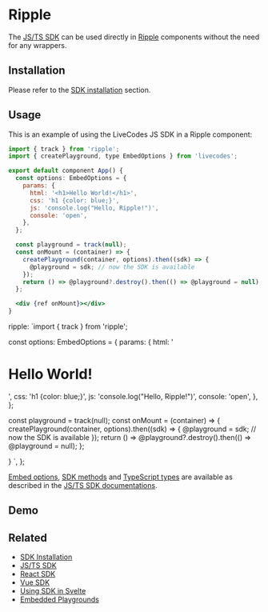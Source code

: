 # Ripple


The [JS/TS SDK](js-ts.mdx) can be used directly in [Ripple](https://ripplejs.com) components without the need for any wrappers.

## Installation

Please refer to the [SDK installation](./index.mdx#installation) section.

## Usage

This is an example of using the LiveCodes JS SDK in a Ripple component:

```jsx title="App.ripple"
import { track } from 'ripple';
import { createPlayground, type EmbedOptions } from 'livecodes';

export default component App() {
  const options: EmbedOptions = {
    params: {
      html: '<h1>Hello World!</h1>',
      css: 'h1 {color: blue;}',
      js: 'console.log("Hello, Ripple!")',
      console: 'open',
    },
  };

  const playground = track(null);
  const onMount = (container) => {
    createPlayground(container, options).then((sdk) => {
      @playground = sdk; // now the SDK is available
    });
    return () => @playground?.destroy().then(() => @playground = null);
  };

  <div {ref onMount}></div>
}
```

  ripple: `import { track } from 'ripple';

  const options: EmbedOptions = {
    params: {
      html: '<h1>Hello World!</h1>',
      css: 'h1 {color: blue;}',
      js: 'console.log("Hello, Ripple!")',
      console: 'open',
    },
  };

  const playground = track(null);
  const onMount = (container) => {
    createPlayground(container, options).then((sdk) => {
      @playground = sdk; // now the SDK is available
    });
    return () => @playground?.destroy().then(() => @playground = null);
  };

  <div {ref onMount}></div>
}
`,
};

<RunInLiveCodes params={rippleSDKDemo}></RunInLiveCodes>

[Embed options](./js-ts.mdx#embed-options), [SDK methods](./js-ts.mdx#sdk-methods) and [TypeScript types](./js-ts.mdx#typescript-types) are available as described in the [JS/TS SDK documentations](./js-ts.mdx).

## Demo

<LiveCodes params={rippleSDKDemo} height="80vh" />

## Related

- [SDK Installation](./index.mdx#installation)
- [JS/TS SDK](./js-ts.mdx)
- [React SDK](./react.mdx)
- [Vue SDK](./vue.mdx)
- [Using SDK in Svelte](./svelte.mdx)
- [Embedded Playgrounds](../features/embeds.mdx)
